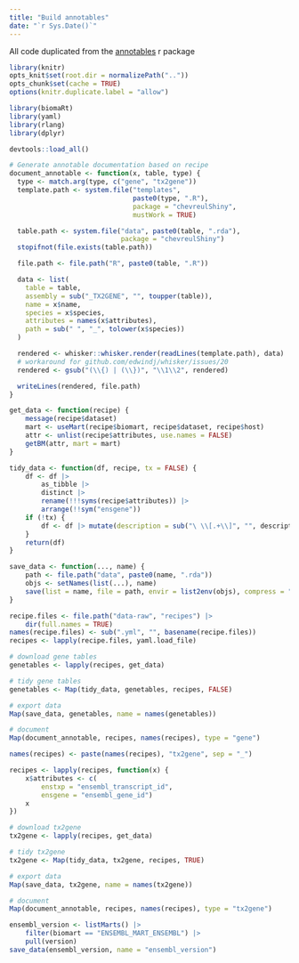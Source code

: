 ```yaml
---
title: "Build annotables"
date: "`r Sys.Date()`"
---
```


All code duplicated from the [annotables](https://github.com/stephenturner/annotables/blob/master/DESCRIPTION) r package 

```r
library(knitr)
opts_knit$set(root.dir = normalizePath(".."))
opts_chunk$set(cache = TRUE)
options(knitr.duplicate.label = "allow")

library(biomaRt)
library(yaml)
library(rlang)
library(dplyr)

devtools::load_all()
```

```r
# Generate annotable documentation based on recipe
document_annotable <- function(x, table, type) {
  type <- match.arg(type, c("gene", "tx2gene"))
  template.path <- system.file("templates",
                               paste0(type, ".R"),
                               package = "chevreulShiny",
                               mustWork = TRUE)

  table.path <- system.file("data", paste0(table, ".rda"),
                            package = "chevreulShiny")
  stopifnot(file.exists(table.path))

  file.path <- file.path("R", paste0(table, ".R"))

  data <- list(
    table = table,
    assembly = sub("_TX2GENE", "", toupper(table)),
    name = x$name,
    species = x$species,
    attributes = names(x$attributes),
    path = sub(" ", "_", tolower(x$species))
  )

  rendered <- whisker::whisker.render(readLines(template.path), data)
  # workaround for github.com/edwindj/whisker/issues/20
  rendered <- gsub("(\\{) | (\\})", "\\1\\2", rendered)

  writeLines(rendered, file.path)
}

```

```r
get_data <- function(recipe) {
    message(recipe$dataset)
    mart <- useMart(recipe$biomart, recipe$dataset, recipe$host)
    attr <- unlist(recipe$attributes, use.names = FALSE)
    getBM(attr, mart = mart)
}

tidy_data <- function(df, recipe, tx = FALSE) {
    df <- df |>
        as_tibble |>
        distinct |>
        rename(!!!syms(recipe$attributes)) |>
        arrange(!!sym("ensgene"))
    if (!tx) {
        df <- df |> mutate(description = sub("\ \\[.+\\]", "", description, perl = TRUE))
    }
    return(df)
}

save_data <- function(..., name) {
    path <- file.path("data", paste0(name, ".rda"))
    objs <- setNames(list(...), name)
    save(list = name, file = path, envir = list2env(objs), compress = "xz")
}
```

```r
recipe.files <- file.path("data-raw", "recipes") |>
    dir(full.names = TRUE)
names(recipe.files) <- sub(".yml", "", basename(recipe.files))
recipes <- lapply(recipe.files, yaml.load_file)
```

```r
# download gene tables
genetables <- lapply(recipes, get_data)

# tidy gene tables
genetables <- Map(tidy_data, genetables, recipes, FALSE)

# export data
Map(save_data, genetables, name = names(genetables))

# document
Map(document_annotable, recipes, names(recipes), type = "gene")

```

```r
names(recipes) <- paste(names(recipes), "tx2gene", sep = "_")

recipes <- lapply(recipes, function(x) {
    x$attributes <- c(
        enstxp = "ensembl_transcript_id",
        ensgene = "ensembl_gene_id")
    x
})

# download tx2gene
tx2gene <- lapply(recipes, get_data)

# tidy tx2gene
tx2gene <- Map(tidy_data, tx2gene, recipes, TRUE)

# export data
Map(save_data, tx2gene, name = names(tx2gene))

# document
Map(document_annotable, recipes, names(recipes), type = "tx2gene")

```

```r
ensembl_version <- listMarts() |>
    filter(biomart == "ENSEMBL_MART_ENSEMBL") |>
    pull(version)
save_data(ensembl_version, name = "ensembl_version")
```

